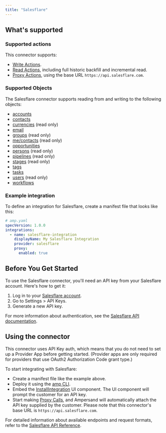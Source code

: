 ```yaml
---
title: "Salesflare"
---
```

## What's supported

### Supported actions

This connector supports:
- [Write Actions](/write-actions).
- [Read Actions](/read-actions), including full historic backfill and incremental read.
- [Proxy Actions](/proxy-actions), using the base URL `https://api.salesflare.com`.

### Supported Objects

The Salesflare connector supports reading from and writing to the following objects:
* [accounts](https://api.salesflare.com/docs#operation/getAccounts)
* [contacts](https://api.salesflare.com/docs#operation/getContacts)
* [currencies](https://api.salesflare.com/docs#operation/getCurrencies) (read only)
* [email](https://api.salesflare.com/docs#operation/getDatasourcesEmail)
* [groups](https://api.salesflare.com/docs#operation/getGroups) (read only)
* [me/contacts](https://api.salesflare.com/docs#operation/getMeContacts) (read only)
* [opportunities](https://api.salesflare.com/docs#operation/getOpportunities)
* [persons](https://api.salesflare.com/docs#operation/getPersons) (read only)
* [pipelines](https://api.salesflare.com/docs#operation/getPipelines) (read only)
* [stages](https://api.salesflare.com/docs#operation/getStages) (read only)
* [tags](https://api.salesflare.com/docs#operation/getTags)
* [tasks](https://api.salesflare.com/docs#operation/getTasks)
* [users](https://api.salesflare.com/docs#operation/getUsers) (read only)
* [workflows](https://api.salesflare.com/docs#operation/getWorkflows)

### Example integration

To define an integration for Salesflare, create a manifest file that looks like this:

```YAML
# amp.yaml
specVersion: 1.0.0
integrations:
  - name: salesflare-integration
    displayName: My Salesflare Integration
    provider: salesflare
    proxy:
      enabled: true
```

## Before You Get Started

To use the Salesflare connector, you'll need an API key from your Salesflare account. Here's how to get it:

1. Log in to your [Salesflare account](https://app.salesflare.com/).
2. Go to Settings > API Keys.
3. Generate a new API key.

For more information about authentication, see the [Salesflare API documentation](https://api.salesflare.com/docs#section/Introduction/Authentication).

## Using the connector

This connector uses API Key auth, which means that you do not need to set up a Provider App before getting started. (Provider apps are only required for providers that use OAuth2 Authorization Code grant type.)

To start integrating with Salesflare:
- Create a manifest file like the example above.
- Deploy it using the [amp CLI](/cli/overview).
- Embed the [InstallIntegration](/embeddable-ui-components#install-integration) UI component. The UI component will prompt the customer for an API key.
- Start making [Proxy Calls](/proxy-actions), and Ampersand will automatically attach the API key supplied by the customer. Please note that this connector's base URL is `https://api.salesflare.com`.


For detailed information about available endpoints and request formats, refer to the [Salesflare API Reference](https://api.salesflare.com/docs).